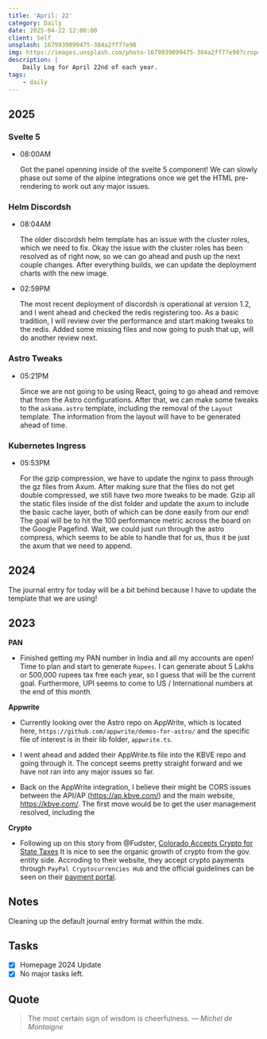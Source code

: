 ```yaml
---
title: 'April: 22'
category: Daily
date: 2025-04-22 12:00:00
client: Self
unsplash: 1679939099475-384a2ff77e90
img: https://images.unsplash.com/photo-1679939099475-384a2ff77e90?crop=entropy&cs=srgb&fm=jpg&ixid=MnwzNjM5Nzd8MHwxfHJhbmRvbXx8fHx8fHx8fDE2ODE3NDg2ODY&ixlib=rb-4.0.3&q=85
description: |
    Daily Log for April 22nd of each year.
tags:
    - daily
---
```


## 2025

### Svelte 5

-   08:00AM

    Got the panel openning inside of the svelte 5 component!
    We can slowly phase out some of the alpine integrations once we get the HTML pre-rendering to work out any major issues.

### Helm Discordsh

-   08:04AM

    The older discordsh helm template has an issue with the cluster roles, which we need to fix.
    Okay the issue with the cluster roles has been resolved as of right now, so we can go ahead and push up the next couple changes.
    After everything builds, we can update the deployment charts with the new image.

-   02:59PM

    The most recent deployment of discordsh is operational at version 1.2, and I went ahead and checked the redis registering too.
    As a basic tradition, I will review over the performance and start making tweaks to the redis.
    Added some missing files and now going to push that up, will do another review next.

### Astro Tweaks

-   05:21PM

    Since we are not going to be using React, going to go ahead and remove that from the Astro configurations.
    After that, we can make some tweaks to the `askama.astro` template, including the removal of the `Layout` template.
    The information from the layout will have to be generated ahead of time.

### Kubernetes Ingress

-   05:53PM

    For the gzip compression, we have to update the nginx to pass through the gz files from Axum.
    After making sure that the files do not get double compressed, we still have two more tweaks to be made.
    Gzip all the static files inside of the dist folder and update the axum to include the basic cache layer, both of which can be done easily from our end!
    The goal will be to hit the 100 performance metric across the board on the Google Pagefind.
    Wait, we could just run through the astro compress, which seems to be able to handle that for us, thus it be just the axum that we need to append.

## 2024

The journal entry for today will be a bit behind because I have to update the template that we are using!

## 2023

**PAN**

-   Finished getting my PAN number in India and all my accounts are open! Time to plan and start to generate `Rupees`. I can generate about 5 Lakhs or 500,000 rupees tax free each year, so I guess that will be the current goal. Furthermore, UPI seems to come to US / International numbers at the end of this month.

**Appwrite**

-   Currently looking over the Astro repo on AppWrite, which is located here, `https://github.com/appwrite/demos-for-astro/` and the specific file of interest is in their lib folder, `appwrite.ts`.

-   I went ahead and added their AppWrite.ts file into the KBVE repo and going through it. The concept seems pretty straight forward and we have not ran into any major issues so far.

-   Back on the AppWrite integration, I believe their might be CORS issues between the API/AP (https://ap.kbve.com/) and the main website, https://kbve.com/. The first move would be to get the user management resolved, including the

**Crypto**

-   Following up on this story from @Fudster, [Colorado Accepts Crypto for State Taxes](https://abcnews.go.com/ABCNews/colorado-state-accept-cryptocurrency-payment-taxes/story?id=83066842) It is nice to see the organic growth of crypto from the gov. entity side. Accroding to their website, they accept crypto payments through `PayPal Cryptocurrencies Hub` and the official guidelines can be seen on their [payment portal](https://www.colorado.gov/revenueonline/_/#1).

## Notes

Cleaning up the default journal entry format within the mdx.

## Tasks

-   [x] Homepage 2024 Update
-   [x] No major tasks left.

## Quote

> The most certain sign of wisdom is cheerfulness.
> — <cite>Michel de Montaigne</cite>
